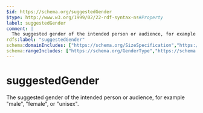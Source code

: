 ```yaml
---
$id: https://schema.org/suggestedGender
$type: http://www.w3.org/1999/02/22-rdf-syntax-ns#Property
label: suggestedGender
comment: |
  The suggested gender of the intended person or audience, for example "male", "female", or "unisex".
rdfs:label: "suggestedGender"
schema:domainIncludes: ["https://schema.org/SizeSpecification","https://schema.org/PeopleAudience"]
schema:rangeIncludes: ["https://schema.org/GenderType","https://schema.org/Text"]
---
```


# suggestedGender

The suggested gender of the intended person or audience, for example "male", "female", or "unisex".

